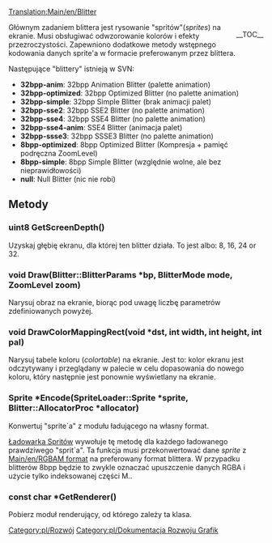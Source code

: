 [[Translation:Main/en/Blitter]]
{{en/-}}
<div style="float: right;">__TOC__</div>
Głównym zadaniem blittera jest rysowanie "spritów"(''sprites'') na ekranie. Musi obsługiwać odwzorowanie kolorów i efekty przezroczystości. Zapewniono dodatkowe metody wstępnego kodowania danych sprite'a w formacie preferowanym przez blittera.

Następujące "blittery" istnieją w SVN:

* '''32bpp-anim''': 32bpp Animation Blitter (palette animation)
* '''32bpp-optimized''': 32bpp Optimized Blitter (no palette animation)
* '''32bpp-simple''': 32bpp Simple Blitter (brak animacji palet)
* '''32bpp-sse2''': 32bpp SSE2 Blitter (no palette animation)
* '''32bpp-sse4''': 32bpp SSE4 Blitter (no palette animation)
* '''32bpp-sse4-anim''': SSE4 Blitter (animacja palet)
* '''32bpp-ssse3''': 32bpp SSSE3 Blitter (no palette animation)
* '''8bpp-optimized''': 8bpp Optimized Blitter (Kompresja + pamięć podręczna ZoomLevel)
* '''8bpp-simple''': 8bpp Simple Blitter (względnie wolne, ale bez nieprawidłowości)
* '''null''': Null Blitter (nic nie robi)

== Metody ==

=== uint8 GetScreenDepth() ===
Uzyskaj głębię ekranu, dla której ten blitter działa. To jest albo: 8, 16, 24 or 32.

=== void Draw(Blitter::BlitterParams *bp, BlitterMode mode, ZoomLevel zoom) ===

Narysuj obraz na ekranie, biorąc pod uwagę liczbę parametrów zdefiniowanych powyżej.

=== void DrawColorMappingRect(void *dst, int width, int height, int pal) ===

Narysuj tabele koloru (''colortable'') na ekranie. Jest to: kolor ekranu jest odczytywany i przeglądany w palecie w celu dopasowania do nowego koloru, który następnie jest ponownie wyświetlany na ekranie.

=== Sprite *Encode(SpriteLoader::Sprite *sprite, Blitter::AllocatorProc *allocator) ===

Konwertuj "sprite`a" z modułu ładującego na własny format.

[[Main/pl/Loader Sprite|Ładowarka Spritów]] wywołuje tę metodę dla każdego ładowanego prawdziwego "sprit`a". Ta funkcja musi przekonwertować dane ''sprite'' z [[Main/en/RGBAM format]] na preferowany format blittera. W przypadku blitterów 8bpp będzie to zwykle oznaczać upuszczenie danych RGBA i użycie tylko indeksowanej części M..

=== const char *GetRenderer() ===

Pobierz moduł renderujący, od którego zależy ta klasa.

<!--[[Category:en/Development]]--> [[Category:pl/Rozwój]]
<!--[[Category:en/Graphics Development Documentation]]--> [[Category:pl/Dokumentacja Rozwoju Grafik]]